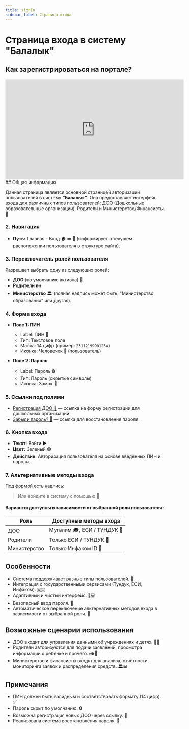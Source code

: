 ```yaml
---
title: signIn
sidebar_label: Страница входа 
---
```



# Страница входа в систему "Балалык" 
##  Как зарегистрироваться на портале?
<iframe 
  width="560" 
  height="315" 
  src="https://www.youtube.com/embed/GiGnIsuZyJo?si=v1NHbSNbopt7mDw9" 
  title="YouTube video player" 
  frameborder="0" 
  allow="accelerometer; autoplay; clipboard-write; encrypted-media; gyroscope; picture-in-picture; web-share" 
  allowfullscreen>
</iframe>
## Общая информация

Данная страница является основной страницей авторизации пользователей в систему **"Балалык"**. Она предоставляет интерфейс входа для различных типов пользователей: ДОО (Дошкольные образовательные организации), Родители и Министерство/Финансисты. 👥


### 2. Навигация

- **Путь:** Главная - Вход 🏠 ➡️ 🚪 (информирует о текущем расположении пользователя в структуре сайта).

### 3. Переключатель ролей пользователя

Разрешает выбрать одну из следующих ролей:

- **ДОО** (по умолчанию активна) 🏫
- **Родители** 👪
- **Министерство** 🏛️ (полная надпись может быть: "Министерство образования" или другая).

### 4. Форма входа

- **Поле 1: ПИН**
  - Label: ПИН 🔢
  - Тип: Текстовое поле
  - Маска: 14 цифр (пример: `23112199901234`)
  - Иконка: Человечек 👤 (пользователь)
  
- **Поле 2: Пароль**
  - Label: Пароль 🔒
  - Тип: Пароль (скрытые символы)
  - Иконка: Замок 🔐

### 5. Ссылки под полями

- [Регистрация ДОО 📝](#) — ссылка на форму регистрации для дошкольных организаций.
- [Забыли пароль? 🔄](#) — ссылка для восстановления пароля.

### 6. Кнопка входа

- **Текст:** Войти ▶️
- **Цвет:** Зеленый 🟢
- **Действие:** Авторизация пользователя на основе введённых ПИН и пароля.

### 7. Альтернативные методы входа

Под формой есть надпись:

> Или войдите в систему с помощью 🔑

#### Варианты доступны в зависимости от выбранной роли пользователя:

| Роль        | Доступные методы входа      |
|-------------|------------------------------|
| ДОО         | Мугалим 🎓, ЕСИ / ТУНДУК 🛂 |
| Родители    | Только ЕСИ / ТУНДУК 🛂      |
| Министерство| Только Инфаком ID 🏢        |

## Особенности

- Система поддерживает разные типы пользователей. 🤝
- Интеграция с государственными сервисами (Тундук, ЕСИ, Инфаком). 🇰🇬
- Адаптивный и чистый интерфейс. 📱💻
- Безопасный ввод пароля. 🔐
- Автоматическое переключение альтернативных методов входа в зависимости от выбранной роли. 🔄

## Возможные сценарии использования

- ДОО входит для управления данными об учреждениях и детях. 🏫👶
- Родители авторизуются для подачи заявлений, просмотра информации о ребёнке и прочего. 👪📝
- Министерство и финансисты входят для анализа, отчетности, мониторинга заявок и распределения средств. 🏛️📊

## Примечания

- ПИН должен быть валидным и соответствовать формату (14 цифр). ✅
- Пароль скрыт по умолчанию. 🔒
- Возможна регистрация новых ДОО через ссылку. 📝
- Реализована система восстановления пароля. 🔄
